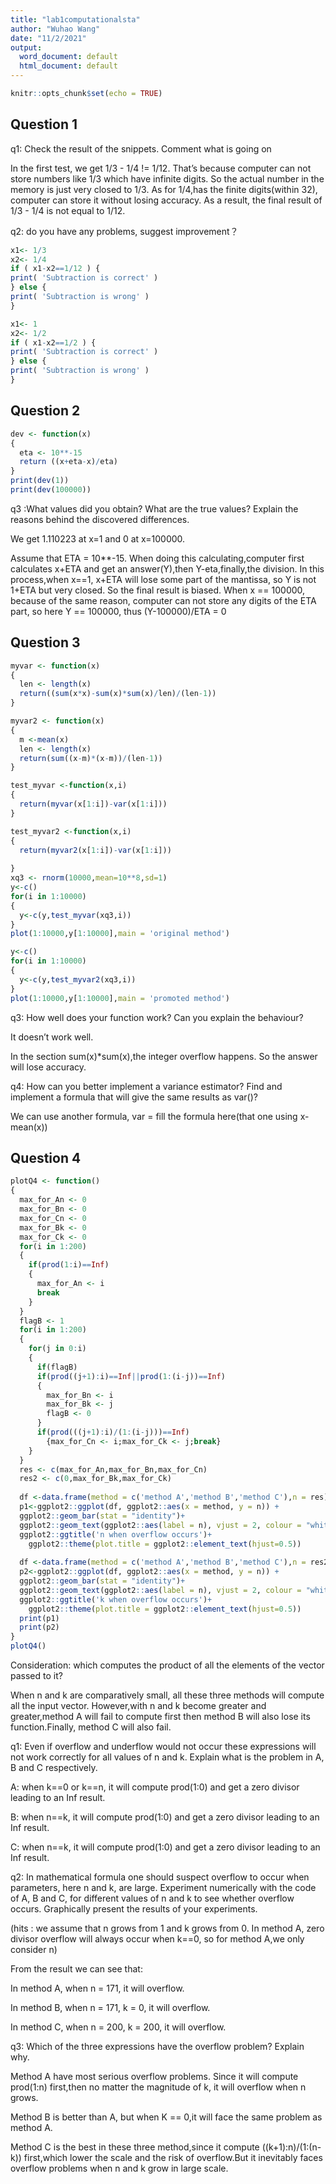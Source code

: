 ---
title: "lab1computationalsta"
author: "Wuhao Wang"
date: "11/2/2021"
output:
  word_document: default
  html_document: default
---

```{r setup, include=FALSE}
knitr::opts_chunk$set(echo = TRUE)
```

## Question 1 

q1: Check the result of the snippets. Comment what is going on

In the first test, we get 1/3 - 1/4 != 1/12. That's because computer can not 
store numbers like 1/3 which have infinite digits. So the actual number in the memory
is just very closed to 1/3. As for 1/4,has the finite digits(within 32), computer
can store it without losing accuracy. As a result, the final result of 1/3 - 1/4
is not equal to 1/12.

q2: do you have any problems, suggest improvement？


```{r cars}

x1<- 1/3  
x2<- 1/4
if ( x1-x2==1/12 ) {
print( 'Subtraction is correct' )
} else {
print( 'Subtraction is wrong' )
}

x1<- 1 
x2<- 1/2
if ( x1-x2==1/2 ) {
print( 'Subtraction is correct' )
} else {
print( 'Subtraction is wrong' )
}

```

## Question 2
```{r pressureE}

dev <- function(x)
{
  eta <- 10**-15
  return ((x+eta-x)/eta)
}
print(dev(1))
print(dev(100000))
```
q3 :What values did you obtain? What are the true values? Explain the reasons behind the
discovered differences.

We get 1.110223 at x=1 and 0 at x=100000.

Assume that ETA = 10**-15. When doing this calculating,computer first calculates x+ETA and get an answer(Y),then Y-eta,finally,the division.
In this process,when x==1, x+ETA will lose some part of the mantissa, so Y is not 1+ETA but very closed. So the final result is biased. When
x == 100000, because of the same reason, computer can not store any digits of the ETA part, so here Y == 100000, thus (Y-100000)/ETA = 0

## Question 3 

```{r pressure}
myvar <- function(x)
{
  len <- length(x)
  return((sum(x*x)-sum(x)*sum(x)/len)/(len-1))
}

myvar2 <- function(x)
{
  m <-mean(x)
  len <- length(x)
  return(sum((x-m)*(x-m))/(len-1))
}

test_myvar <-function(x,i)
{
  return(myvar(x[1:i])-var(x[1:i]))
}

test_myvar2 <-function(x,i)
{
  return(myvar2(x[1:i])-var(x[1:i]))
  
}
xq3 <- rnorm(10000,mean=10**8,sd=1)
y<-c()
for(i in 1:10000)
{
  y<-c(y,test_myvar(xq3,i))
}
plot(1:10000,y[1:10000],main = 'original method')

y<-c()
for(i in 1:10000)
{
  y<-c(y,test_myvar2(xq3,i))
}
plot(1:10000,y[1:10000],main = 'promoted method')
```
q3: How well does your function work? Can you explain the behaviour?

It doesn't work well.

In the section sum(x)*sum(x),the integer overflow happens. So the answer will lose
accuracy.

q4: How can you better implement a variance estimator? Find and implement a formula that
will give the same results as var()?

We can use another formula, var = fill the formula here(that one using x-mean(x))


## Question 4
```{r pressureE}
plotQ4 <- function()
{
  max_for_An <- 0 
  max_for_Bn <- 0 
  max_for_Cn <- 0 
  max_for_Bk <- 0 
  max_for_Ck <- 0
  for(i in 1:200)
  {
    if(prod(1:i)==Inf)
    {
      max_for_An <- i
      break
    }
  }
  flagB <- 1
  for(i in 1:200)
  {
    for(j in 0:i)
    {
      if(flagB)
      if(prod((j+1):i)==Inf||prod(1:(i-j))==Inf)
      {
        max_for_Bn <- i
        max_for_Bk <- j
        flagB <- 0 
      }
      if(prod(((j+1):i)/(1:(i-j)))==Inf)
        {max_for_Cn <- i;max_for_Ck <- j;break} 
    }
  }
  res <- c(max_for_An,max_for_Bn,max_for_Cn)
  res2 <- c(0,max_for_Bk,max_for_Ck)
  
  df <-data.frame(method = c('method A','method B','method C'),n = res)
  p1<-ggplot2::ggplot(df, ggplot2::aes(x = method, y = n)) +
  ggplot2::geom_bar(stat = "identity")+
  ggplot2::geom_text(ggplot2::aes(label = n), vjust = 2, colour = "white", position = ggplot2::position_dodge(.9), size = 5)+
  ggplot2::ggtitle('n when overflow occurs')+
    ggplot2::theme(plot.title = ggplot2::element_text(hjust=0.5))
  
  df <-data.frame(method = c('method A','method B','method C'),n = res2)
  p2<-ggplot2::ggplot(df, ggplot2::aes(x = method, y = n)) +
  ggplot2::geom_bar(stat = "identity")+
  ggplot2::geom_text(ggplot2::aes(label = n), vjust = 2, colour = "white", position = ggplot2::position_dodge(.9), size = 5)+
  ggplot2::ggtitle('k when overflow occurs')+
    ggplot2::theme(plot.title = ggplot2::element_text(hjust=0.5))
  print(p1)
  print(p2)
}
plotQ4()
```
Consideration: which computes the product of all the elements of the vector passed to it?

When n and k are comparatively small, all these three methods will compute all the input vector.
However,with n and k become greater and greater,method A will fail to compute first then method B
will also lose its function.Finally, method C will also fail.

q1: Even if overflow and underflow would not occur these expressions will not work correctly
for all values of n and k. Explain what is the problem in A, B and C respectively.

A: when k==0 or k==n, it will compute prod(1:0) and get a zero divisor leading to an Inf result.

B: when n==k, it will compute prod(1:0) and get a zero divisor leading  to an Inf result.

C: when n==k, it will compute prod(1:0) and get a zero divisor leading  to an Inf result.

q2: In mathematical formula one should suspect overflow to occur when parameters, here
n and k, are large. Experiment numerically with the code of A, B and C, for different
values of n and k to see whether overflow occurs. Graphically present the results of your
experiments.

(hits : we assume that n grows from 1 and k grows from 0. In method A, zero divisor overflow will always occur when k==0, so for method A,we only consider n)

From the result we can see that:

In method A, when n = 171, it will overflow.

In method B, when n = 171, k = 0, it will overflow.

In method C, when n = 200, k = 200, it will overflow.

q3: Which of the three expressions have the overflow problem? Explain why.

Method A have most serious overflow problems. Since it will compute prod(1:n) first,then no matter the magnitude of k, it will overflow when n grows.

Method B is better than A, but when K == 0,it will face the same problem as method A.

Method C is the best in these three method,since it compute ((k+1):n)/(1:(n-k)) first,which lower the scale and the risk of overflow.But it inevitably faces overflow problems when n 
and k grow in large scale.

